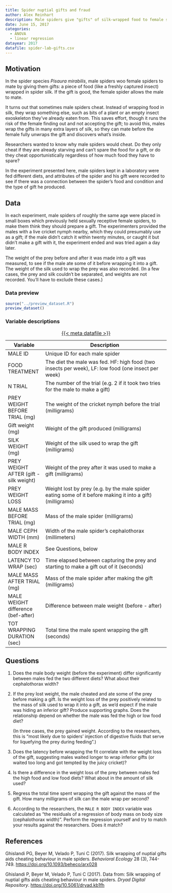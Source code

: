 ```yaml
---
title: Spider nuptial gifts and fraud
author: Alex Reinhart
description: Male spiders give "gifts" of silk-wrapped food to female spiders to convince them to mate. Sometimes, they may cheat by gifting something other than food. Under what conditions do they cheat, and how much silk do they use to wrap fake gifts? Analyze an experiment on spiders in the lab.
date: June 15, 2017
categories:
  - ANOVA
  - linear regression
datayear: 2017
datafile: spider-lab-gifts.csv
---
```


## Motivation

In the spider species *Pisaura mirabilis*, male spiders woo female spiders to
mate by giving them gifts: a piece of food (like a freshly captured insect)
wrapped in spider silk. If the gift is good, the female spider allows the male
to mate.

It turns out that sometimes male spiders cheat. Instead of wrapping food in
silk, they wrap something else, such as bits of a plant or an empty insect
exoskeleton they've already eaten from. This saves effort, though it runs the
risk of the female finding out and not accepting the gift; to avoid this, males
wrap the gifts in many extra layers of silk, so they can mate before the female
fully unwraps the gift and discovers what’s inside.

Researchers wanted to know why male spiders would cheat. Do they only cheat if
they are already starving and can’t spare the food for a gift, or do they cheat
opportunistically regardless of how much food they have to spare?

In the experiment presented here, male spiders kept in a laboratory were fed
different diets, and attributes of the spider and his gift were recorded to see
if there was a connection between the spider’s food and condition and the type
of gift he produced.

## Data

In each experiment, male spiders of roughly the same age were placed in small
boxes which previously held sexually receptive female spiders, to make them
think they should prepare a gift. The experimenters provided the males with a
live cricket nymph nearby, which they could presumably use as a gift; if the
male didn’t catch it within twenty minutes, or caught it but didn’t make a gift
with it, the experiment ended and was tried again a day later.

The weight of the prey before and after it was made into a gift was measured, to
see if the male ate some of it before wrapping it into a gift. The weight of the
silk used to wrap the prey was also recorded. (In a few cases, the prey and silk
couldn’t be separated, and weights are not recorded. You’ll have to exclude
these cases.)

### Data preview

```r
source("../preview_dataset.R")
preview_dataset()
```

### Variable descriptions

| Variable | Description |
|----|-------------|
| MALE ID |	Unique ID for each male spider |
| FOOD TREATMENT |	The diet the male was fed. HF: high food (two insects per week), LF: low food (one insect per week) |
| N TRIAL |	The number of the trial (e.g. 2 if it took two tries for the male to make a gift) |
| PREY WEIGHT BEFORE TRIAL (mg) |	The weight of the cricket nymph before the trial (milligrams) |
| Gift weight (mg) |	Weight of the gift produced (milligrams) |
| SILK WEIGHT (mg) |	Weight of the silk used to wrap the gift (milligrams) |
| PREY WEIGHT AFTER (gift - silk weight) |	Weight of the prey after it was used to make a gift (milligrams) |
| PREY WEIGHT LOSS |	Weight lost by prey (e.g. by the male spider eating some of it before making it into a gift) (milligrams) |
| MALE MASS BEFORE TRIAL (mg) |	Mass of the male spider (milligrams) |
| MALE CEPH WIDTH (mm) |	Width of the male spider's cephalothorax (millimeters) |
| MALE R BODY INDEX | See Questions, below |
| LATENCY TO WRAP (sec) |	Time elapsed between capturing the prey and starting to make a gift out of it (seconds) |
| MALE MASS AFTER TRIAL (mg) |	Mass of the male spider after making the gift (milligrams) |
| MALE WEIGHT difference (bef-after) |	Difference between male weight (before - after) |
| TOT WRAPPING DURATION (sec) |	Total time the male spent wrapping the gift (seconds)  |

: [{{< meta datafile >}}](../data/{{< meta datafile >}})

## Questions

1. Does the male body weight (before the experiment) differ significantly
   between males fed the two different diets? What about their cephalothorax
   width?
2. If the prey lost weight, the male cheated and ate some of the prey before
   making a gift. Is the weight loss of the prey positively related to the mass
   of silk used to wrap it into a gift, as we’d expect if the male was hiding
   an inferior gift? Produce supporting graphs. Does the relationship depend on
   whether the male was fed the high or low food diet?

    (In three cases, the prey gained weight. According to the researchers, this
    is “most likely due to spiders’ injection of digestive fluids that serve for
    liquefying the prey during feeding”.)
3. Does the latency before wrapping the fit correlate with the weight loss of
   the gift, suggesting males waited longer to wrap inferior gifts (or waited
   too long and got tempted by the juicy cricket)?
4. Is there a difference in the weight loss of the prey between males fed the
   high food and low food diets? What about in the amount of silk used?
5. Regress the total time spent wrapping the gift against the mass of the gift.
   How many milligrams of silk can the male wrap per second?
6. According to the researchers, the `MALE R BODY INDEX` variable was calculated
   as “the residuals of a regression of body mass on body size (cephalothorax
   width)”. Perform the regression yourself and try to match your results
   against the researchers. Does it match?

## References

Ghislandi PG, Beyer M, Velado P, Tuni C (2017). Silk wrapping of nuptial gifts
aids cheating behaviour in male spiders. *Behavioral Ecology* 28 (3), 744-749.
<https://doi.org/10.1093/beheco/arx028>

Ghislandi P, Beyer M, Velado P, Tuni C (2017). Data from: Silk wrapping of
nuptial gifts aids cheating behaviour in male spiders. *Dryad Digital Repository*.
<https://doi.org/10.5061/dryad.kb1fh>
